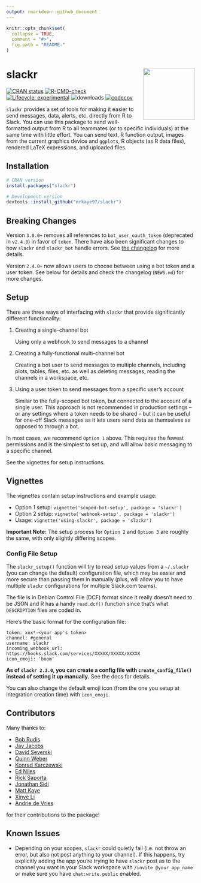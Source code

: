 ```yaml
---
output: rmarkdown::github_document
---
```


<!-- README.md is generated from README.Rmd. Please edit that file -->

```r
knitr::opts_chunk$set(
  collapse = TRUE,
  comment = "#>",
  fig.path = "README-"
)
```

# slackr <a href="https://matthewrkaye.com/slackr"><img src="man/figures/logo.png" align="right" height="138" alt = ""/></a>

<!-- badges: start -->
[![CRAN status](https://www.r-pkg.org/badges/version/slackr)](https://CRAN.R-project.org/package=slackr)
[![R-CMD-check](https://github.com/mrkaye97/slackr/workflows/R-CMD-check/badge.svg)](https://github.com/mrkaye97/slackr/actions)
[![Lifecycle: experimental](https://img.shields.io/badge/lifecycle-experimental-orange.svg)](https://www.tidyverse.org/lifecycle/#experimental)
![downloads](http://cranlogs.r-pkg.org/badges/grand-total/slackr)
[![codecov](https://codecov.io/gh/mrkaye97/slackr/branch/master/graph/badge.svg?token=5HjUtFfIJR)](https://codecov.io/gh/mrkaye97/slackr)
<!-- badges: end -->


`slackr` provides a set of tools for making it easier to send messages, data, alerts, etc. directly from R to Slack. 
You can use this package to send well-formatted output from R to all teammates (or to specific individuals) at the same time 
with little effort. You can send text, R function output, images 
from the current graphics device and `ggplots`, R objects (as R data files), 
rendered LaTeX expressions, and uploaded files.

## Installation

```r
# CRAN version
install.packages("slackr")

# Development version
devtools::install_github("mrkaye97/slackr")
```


## Breaking Changes

Version `3.0.0+` removes all references to `bot_user_oauth_token` (deprecated in `v2.4.0`) in favor of `token`. There have also been significant changes to how `slackr` and `slackr_bot` handle errors. See [the changelog](https://matthewrkaye.com/slackr/news/index.html) for more details.

Version `2.4.0+` now allows users to choose between using a bot token and a user token. See below for details and check the changelog (`NEWS.md`) for more changes.


## Setup

There are three ways of interfacing with `slackr` that provide
significantly different functionality:

1. Creating a single-channel bot

    Using only a webhook to send messages to a channel


2.  Creating a fully-functional multi-channel bot

    Creating a bot user to send messages to multiple channels, including plots,
tables, files, etc. as well as deleting messages, reading the channels in a
workspace, etc.

3.  Using a user token to send messages from a specific user's account

    Similar to the fully-scoped bot token, but connected to the account of a single user. This approach is not recommended in production settings -- or any settings where a token needs to be shared -- but it can be useful for one-off Slack messages as it lets users send data as themselves as opposed to through a bot.
    
In most cases, we recommend `Option 1` above. This requires the fewest
permissions and is the simplest to set up, and will allow basic messaging to a
specific channel.

See the vignettes for setup instructions.


## Vignettes

The vignettes contain setup instructions and example usage:

* Option 1 setup: `vignette('scoped-bot-setup', package = 'slackr')`
* Option 2 setup: `vignette('webhook-setup', package = 'slackr')`
* Usage: `vignette('using-slackr', package = 'slackr')`

**Important Note:** The setup process for `Option 2` and `Option 3` are roughly the same, with only slightly differing scopes.

### Config File Setup

The `slackr_setup()` function will try to read setup values from a `~/.slackr`
(you can change the default) configuration file, which may be easier and more
secure than passing them in manually (plus, will allow you to have multiple
`slackr` configurations for multiple Slack.com teams).

The file is in Debian Control File (DCF) format since it really doesn't need to
be JSON and R has a handy `read.dcf()` function since that's what `DESCRIPTION`
files are coded in.

Here's the basic format for the configuration file:

```
token: xox*-<your app's token>
channel: #general
username: slackr
incoming_webhook_url: https://hooks.slack.com/services/XXXXX/XXXXX/XXXXX
icon_emoji: 'boom'
```

**As of `slackr 2.3.0`, you can create a config file with `create_config_file()` instead of setting it up manually.** See the docs for details.

You can also change the default emoji icon (from the one you setup at
integration creation time) with `icon_emoji`.

## Contributors

Many thanks to:

- [Bob Rudis](https://github.com/hrbrmstr)
- [Jay Jacobs](https://github.com/jayjacobs)
- [David Severski](https://github.com/davidski)
- [Quinn Weber](https://github.com/qsweber)
- [Konrad Karczewski](https://github.com/konradjk)
- [Ed Niles](https://github.com/eniles)
- [Rick Saporta](https://github.com/rsaporta)
- [Jonathan Sidi](https://github.com/yonicd)
- [Matt Kaye](https://github.com/mrkaye97)
- [Xinye Li](https://github.com/xinye1)
- [Andrie de Vries](https://github.com/andrie)

for their contributions to the package!

## Known Issues

* Depending on your scopes, `slackr` could quietly fail (i.e. not throw an error, but also not post anything to your channel). If this happens, try explicitly adding the app you're trying to have `slackr` post as to the channel you want in your Slack workspace with `/invite @your_app_name` or make sure you have `chat:write.public` enabled.


